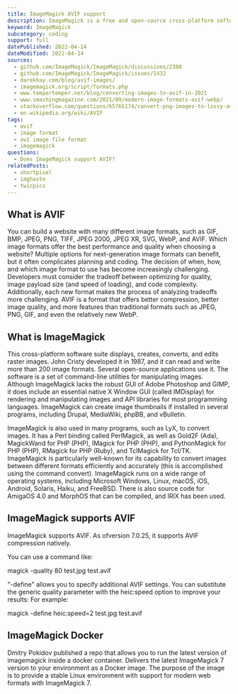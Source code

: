 ```yaml
---
title: ImageMagick AVIF support
description: ImageMagick is a free and open-source cross-platform software suite for images.
keyword: ImageMagick
subcategory: coding
support: full
datePublished: 2022-04-14
dateModified: 2022-04-14
sources:
  - github.com/ImageMagick/ImageMagick/discussions/2388
  - github.com/ImageMagick/ImageMagick/issues/1432
  - darekkay.com/blog/avif-images/
  - imagemagick.org/script/formats.php
  - www.tempertemper.net/blog/converting-images-to-avif-in-2021
  - www.smashingmagazine.com/2021/09/modern-image-formats-avif-webp/
  - stackoverflow.com/questions/65765174/convert-png-images-to-lossy-avif
  - en.wikipedia.org/wiki/AVIF
tags:
  - avif
  - image format
  - av1 image file format
  - imagemagick
questions:
  - Does ImageMagick support AVIF?
relatedPosts:
  - shortpixel
  - imghaste
  - twicpics
---
```


## What is AVIF

You can build a website with many different image formats, such as GIF, BMP, JPEG, PNG, TIFF, JPEG 2000, JPEG XR, SVG, WebP, and AVIF. Which image formats offer the best performance and quality when choosing a website? Multiple options for next-generation image formats can benefit, but it often complicates planning and coding. The decision of when, how, and which image format to use has become increasingly challenging. Developers must consider the tradeoff between optimizing for quality, image payload size (and speed of loading), and code complexity. Additionally, each new format makes the process of analyzing tradeoffs more challenging. AVIF is a format that offers better compression, better image quality, and more features than traditional formats such as JPEG, PNG, GIF, and even the relatively new WebP.

## What is ImageMagick

This cross-platform software suite displays, creates, converts, and edits raster images. John Cristy developed it in 1987, and it can read and write more than 200 image formats. Several open-source applications use it. The software is a set of command-line utilities for manipulating images. Although ImageMagick lacks the robust GUI of Adobe Photoshop and GIMP, it does include an essential native X Window GUI (called IMDisplay) for rendering and manipulating images and API libraries for most programming languages. ImageMagick can create image thumbnails if installed in several programs, including Drupal, MediaWiki, phpBB, and vBulletin.

ImageMagick is also used in many programs, such as LyX, to convert images. It has a Perl binding called PerlMagick, as well as Gold2F (Ada), MagickWand for PHP (PHP), IMagick for PHP (PHP), and PythonMagick for PHP (PHP), RMagick for PHP (Ruby), and TclMagick for Tcl/TK. ImageMagick is particularly well-known for its capability to convert images between different formats efficiently and accurately (this is accomplished using the command convert). ImageMagick runs on a wide range of operating systems, including Microsoft Windows, Linux, macOS, iOS, Android, Solaris, Haiku, and FreeBSD. There is also source code for AmigaOS 4.0 and MorphOS that can be compiled, and IRIX has been used.

## ImageMagick supports AVIF

ImageMagick supports AVIF. As ofversion 7.0.25, it supports AVIF compression natively.

You can use a command like:

magick -quality 80 test.jpg test.avif

"-define" allows you to specify additional AVIF settings. You can substitute the generic quality parameter with the heic:speed option to improve your results: For example:

magick -define heic:speed=2 test.jpg test.avif

## ImageMagick Docker

Dmitry Pokidov published a repo that allows you to run the latest version of imagemagick inside a docker container. Delivers the latest ImageMagick 7 version to your environment as a Docker image. The purpose of the image is to provide a stable Linux environment with support for modern web formats with ImageMagick 7.
